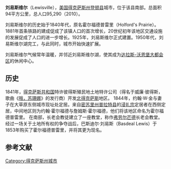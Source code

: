 {{Infobox settlement
|official_name            = 刘易斯维尔
|settlement_type          = 城市
|image_skyline            = Lewisville City Hall 2.jpg
|imagesize                = 
|image_caption            = 刘易斯维尔市政厅
|image_seal               = 
|image_map                = Denton County Texas Incorporated Areas Lewisville highlighted.svg
|mapsize                  = 250px
|map_caption              = 在登顿县的位置
|pushpin_map              = USA
|pushpin_map_caption      = 在美国的位置
|image_map1               = 
|mapsize1                 = 
|map_caption1             = 
|subdivision_type         = 国家
|subdivision_type1        = [[美国行政区划|州]]
|subdivision_name         = [[美国|美国]]
|subdivision_name1        = [[得克萨斯州|得克萨斯州]]
|subdivision_type2        = [[得克萨斯州行政区划|县]]
|subdivision_name2        = [[登顿县|登顿县]], [[达拉斯县|达拉斯县]]
|established_title        = 建制
|established_date         = {{Start date|1925|1|15}}{{sfn|Hervey|2002|p=26}}
|area_magnitude           = 1 E+9
|area_total_km2           = 109.99
|unit_pref                = Imperial
|area_total_sq_mi         = 42.47
|area_land_km2            = 94.27
|area_land_sq_mi          = 36.4
|area_water_km2           = 15.72
|area_water_sq_mi         = 6.07
|elevation_m              = 170
|elevation_ft             = 525
|population_as_of         = 2013年
|population_total         = 101,074 (US: [[美国城市人口列表|287位]])
|population_footnotes     = <ref name="2013 Pop Estimate">{{cite web|title=Population Estimates|url=http://www.census.gov/popest/data/cities/totals/2013/SUB-EST2013-3.html|publisher=[[United_States_Census_Bureau|United States Census Bureau]]|accessdate=2014-06-05|archive-url=https://web.archive.org/web/20140522161634/http://www.census.gov/popest/data/cities/totals/2013/SUB-EST2013-3.html|archive-date=2014-05-22|dead-url=yes}}</ref>
|population_density_km2   = 
|population_density_sq_mi = 2,618
|timezone                 = [[北美中部时区|中部时间]]
|utc_offset               = −6
|timezone_DST             = [[北美中部时区|中部夏令时间]]
|utc_offset_DST           = −5
|postal_code_type         = 邮编
|postal_code              = 75029, 75057, 75067, 75077
|website                  = {{url|1=http://www.cityoflewisville.com}}
|footnotes                = 
}}
'''刘易斯维尔'''（Lewisville），[[美国|美国]][[得克萨斯州|得克萨斯州]][[登顿县|登顿县]]城市，位于该县南部。总面积94平方公里，总人口95,290（2010）。

刘易斯维尔的历史始于1840年代，原名霍尔福德普雷里（Holford's Prairie）。{{sfn|Capace|1999|p=437}} 1881年首条铁路的建成促成了该镇人口的首次增长，20世纪初年该地区交通设施的发展促成了人口的进一步增长。{{sfn|Cole-Jett|2011|p=9}}1925年，刘易斯维尔正式建置。1950年代，刘易斯维尔湖完工，与此同时，城市开始快速扩展。

刘易斯维尔气候常年温暖，并邻近刘易斯维尔湖，使其成为[[达拉斯-沃恩堡大都会区|达拉斯-沃恩堡大都会区]]的休闲中心。

==历史==

1841年，[[得克萨斯共和国|得克萨斯共和国]]特许彼得斯殖民地土地特许公司（得名于威廉·彼得斯，歌曲《[[哦，苏珊娜|哦，苏珊娜]]》的发行商）{{sfn|Capace|1999|p=437}}开发[[北得克萨斯|北得克萨斯]]地区。{{sfn|Cole-Jett|2011|p=9}} 1844年，约翰·W·金与妻子在大草原东侧城市现址处定居。来自[[密苏里州|密苏里州]][[普拉特县_(密苏里州州)|普拉特县]]的[[浸礼宗|浸礼宗]]定居者在西侧定居，中间地区则为约翰·霍尔福德与詹姆斯·霍尔福德，他们将该地区命名为霍尔福德普雷里。{{sfn|Cowling|1936|p=16}}{{sfn|Bates|1918|p=29}} 在南部，长老会教徒建立了一座教堂，称作[[弗劳尔芒德|弗劳尔芒德]]长老会教堂。{{sfn|Bates|1918|p=31}} 经过一场关于土地所有权的争夺战后，巴斯迪尔·刘易斯（Basdeal Lewis）于1853年购买了霍尔福德普雷里，并将其更为现名。{{sfn|Cole-Jett|2011|p=7}}

==参考文献==
{{reflist}}

{{normdaten}}
{{DEFAULTSORT:Lewisville}}
[[Category:得克萨斯州城市|Category:得克萨斯州城市]]